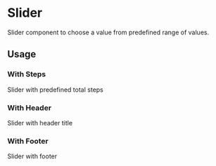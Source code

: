 

# Slider

Slider component to choose a value from predefined range of values.

<Canvas>
  <Story id="ui-components-ui-slider-slider-stories-js--default-story" />
</Canvas>

## Usage

### With Steps

Slider with predefined total steps

<Canvas>
  <Story id="ui-components-ui-slider-slider-stories-js--with-steps" />
</Canvas>

### With Header

Slider with header title

<Canvas>
  <Story id="ui-components-ui-slider-slider-stories-js--with-header" />
</Canvas>

### With Footer

Slider with footer

<Canvas>
  <Story id="ui-components-ui-slider-slider-stories-js--with-footer" />
</Canvas>
